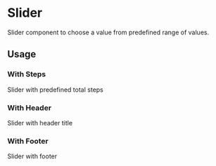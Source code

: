 

# Slider

Slider component to choose a value from predefined range of values.

<Canvas>
  <Story id="ui-components-ui-slider-slider-stories-js--default-story" />
</Canvas>

## Usage

### With Steps

Slider with predefined total steps

<Canvas>
  <Story id="ui-components-ui-slider-slider-stories-js--with-steps" />
</Canvas>

### With Header

Slider with header title

<Canvas>
  <Story id="ui-components-ui-slider-slider-stories-js--with-header" />
</Canvas>

### With Footer

Slider with footer

<Canvas>
  <Story id="ui-components-ui-slider-slider-stories-js--with-footer" />
</Canvas>
